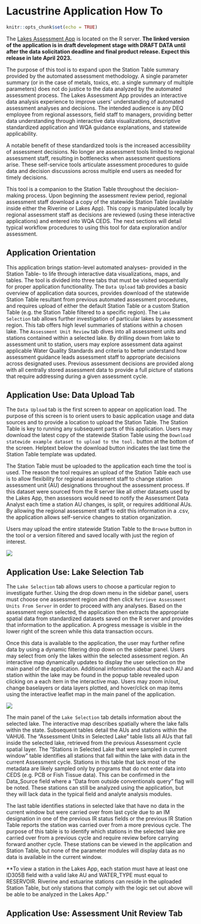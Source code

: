 # Lacustrine Application How To

```r
knitr::opts_chunk$set(echo = TRUE)
```


The [Lakes Assessment App](https://rconnect.deq.virginia.gov/IR2024lakesAssessmentApp/) is located on the R server. **The linked version of the application is in draft development stage with DRAFT DATA until after the data solicitation deadline and final product release. Expect this release in late April 2023.**

The purpose of this tool is to expand upon the Station Table summary provided by the automated assessment methodology. A single parameter summary (or in the case of metals, toxics, etc. a single summary of multiple parameters) does not do justice to the data analyzed by the automated assessment process. The Lakes Assessment App provides an interactive data analysis experience to improve users' understanding of automated assessment analyses and decisions. The intended audience is any DEQ employee from regional assessors, field staff to managers, providing better data understanding through interactive data visualizations, descriptive standardized application and WQA guidance explanations, and statewide applicability. 

A notable benefit of these standardized tools is the increased accessibility of assessment decisions. No longer are assessment tools limited to regional assessment staff, resulting in bottlenecks when assessment questions arise. These self-service tools articulate assessment procedures to guide data and decision discussions across multiple end users as needed for timely decisions. 

This tool is a companion to the Station Table throughout the decision-making process. Upon beginning the assessment review period, regional assessment staff download a copy of the statewide Station Table (available inside either the Riverine or Lakes App). This copy is manipulated locally by regional assessment staff as decisions are reviewed (using these interactive applications) and entered into WQA CEDS. The next sections will detail typical workflow procedures to using this tool for data exploration and/or assessment. 

## Application Orientation

This application brings station-level automated analyses- provided in the Station Table- to life through interactive data visualizations, maps, and tables. The tool is divided into three tabs that must be visited sequentially for proper application functionality. The `Data Upload` tab provides a basic overview of application data sources, provides download of the statewide Station Table resultant from previous automated assessment procedures, and requires upload of either the default Station Table or a custom Station Table (e.g. the Station Table filtered to a specific region). The `Lake Selection` tab allows further investigation of particular lakes by assessment region. This tab offers high level summaries of stations within a chosen lake. The `Assessment Unit Review` tab dives into all assessment units and stations contained within a selected lake. By drilling down from lake to assessment unit to station, users may explore assessment data against applicable Water Quality Standards and criteria to better understand how assessment guidance leads assessment staff to appropriate decisions across designated uses. Previous assessment decisions are provided along with all centrally stored assessment data to provide a full picture of stations that require addressing during a given assessment cycle.

## Application Use: Data Upload Tab


The `Data Upload` tab is the first screen to appear on application load. The purpose of this screen is to orient users to basic application usage and data sources and to provide a location to upload the Station Table. The Station Table is key to running any subsequent parts of this application. Users may download the latest copy of the statewide Station Table using the `Download statewide example dataset to upload to the tool.` button at the bottom of the screen. Helptext below the download button indicates the last time the Station Table template was updated. 

The Station Table must be uploaded to the application each time the tool is used. The reason the tool requires an upload of the Station Table each use is to allow flexibility for regional assessment staff to change station assessment unit (AU) designations throughout the assessment process. If this dataset were sourced from the R server like all other datasets used by the Lakes App, then assessors would need to notify the Assessment Data Analyst each time a station AU changes, is split, or requires additional AUs. By allowing the regional assessment staff to edit this information in a .csv, the application allows self-service changes to station organization.

Users may upload the entire statewide Station Table to the `Browse` button in the tool or a version filtered and saved locally with just the region of interest. 

![](images/lakes1.png)

## Application Use: Lake Selection Tab

The `Lake Selection` tab allows users to choose a particular region to investigate further. Using the drop down menu in the sidebar panel, users must choose one assessment region and then click `Retrieve Assessment Units From Server` in order to proceed with any analyses. Based on the assessment region selected, the application then extracts the appropriate spatial data from standardized datasets saved on the R server and provides that information to the application. A progress message is visible in the lower right of the screen while this data transaction occurs.

Once this data is available to the application, the user may further refine data by using a dynamic filtering drop down on the sidebar panel. Users may select from only the lakes within the selected assessment region. An interactive map dynamically updates to display the user selection on the main panel of the application. Additional information about the each AU and station within the lake may be found in the popup table revealed upon clicking on a each item in the interactive map. Users may zoom in/out, change baselayers or data layers plotted, and hover/click on map items using the interactive leaflet map in the main panel of the application.

![](images/lakes2.png)


The main panel of the `Lake Selection` tab details information about the selected lake. The interactive map describes spatially where the lake falls within the state. Subsequent tables detail the AUs and stations within the VAHU6. The "Assessment Units in Selected Lake" table lists all AUs that fall inside the selected lake, retrieved from the previous Assessment cycle spatial layer. The "Stations in Selected Lake that were sampled in current window" table identifies all stations that fall within the lake with data in the current Assessment cycle. Stations in this table that lack most of the metadata are likely sampled only by programs that do not enter data into CEDS (e.g. PCB or Fish Tissue data). This can be confirmed in the Data_Source field where a "Data from outside conventionals query" flag will be noted. These stations can still be analyzed using the application, but they will lack data in the typical field and analyte analysis modules.

The last table identifies stations in selected lake that have no data in the current window but were carried over from last cycle due to an IM designation in one of the previous IR status fields or the previous IR Station Table reports the station was carried over from a more previous cycle. The purpose of this table is to identify which stations in the selected lake are carried over from a previous cycle and require review before carrying forward another cycle. These stations can be viewed in the application and Station Table, but none of the parameter modules will display data as no data is available in the current window.

**To view a station in the Lakes App, each station must have at least one ID305B field with a valid lake AU and WATER_TYPE must equal to RESERVOIR. Riverine and estuarine stations can reside in the uploaded Station Table, but only stations that comply with the logic set out above will be able to be analyzed in the Lakes App."


## Application Use: Assessment Unit Review Tab
